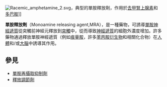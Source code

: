 {{Multiple issues|
{{Expand language|1=en|time=2020-11-30T15:23:10+00:00}}
{{Expert needed|subject=生物学|time=2020-11-30T15:23:10+00:00}}
{{Unreferenced|time=2020-11-30T15:23:10+00:00}}
}}
[[File:Racemic_amphetamine_2.svg|thumb]]，典型的單胺釋放劑，作用於[[去甲腎上腺素|去甲腎上腺素]]和[[多巴胺|多巴胺]]]]

'''單胺釋放劑'''（Monoamine releasing agent,MRA），是一種藥物，可誘導[[單胺神經遞質|單胺神經遞質]]從突觸前神經元釋放到[[突觸|突觸]]中，從而導致[[神經遞質|神經遞質]]的細胞外濃度增加。許多藥物通過釋放單胺神經遞質（例如[[痕量胺|痕量胺]]，許多[[苯丙胺衍生物|苯丙胺衍生物]]和相關化合物）在[[人體|人體]]和/或[[大腦|大腦]]中誘導其作用。

==參見==
*[[單胺再攝取抑制劑|單胺再攝取抑制劑]]
*[[釋放調節劑|釋放調節劑]]